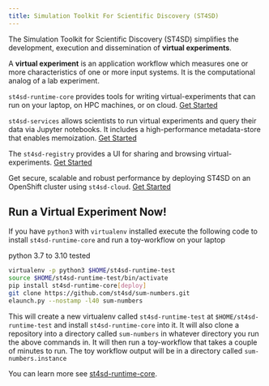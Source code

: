 ```yaml
---
title: Simulation Toolkit For Scientific Discovery (ST4SD)
---
```


<!--

  Copyright IBM Inc. All Rights Reserved.
  SPDX-License-Identifier: Apache-2.0

-->

<Row>
<Column colMd={5} colLg={8}>

The Simulation Toolkit for Scientific Discovery (ST4SD) simplifies the development, execution and dissemination of **virtual experiments**.

</Column>

<Column colMd={2} colLg={3} offsetMd={1} offsetLg={1}>  
<Aside>

A **virtual experiment** is an application workflow which measures one or more characteristics of one or more input systems.
It is the computational analog of a lab experiment.

</Aside>
</Column >
</Row>


<div className="expressive-content-list-group">
  <ExpressiveList 
    title="Multi-platform virtual-experiments"
    background="true">

  `st4sd-runtime-core` provides tools for writing virtual-experiments that can run on your laptop, on HPC machines, or on cloud. [Get Started](/st4sd-core-getting-started)

  </ExpressiveList>

  <ExpressiveList 
    title="Ease-of-use"
    background="true">

  `st4sd-services` allows scientists to run virtual experiments and query their data via Jupyter notebooks.
   It includes a high-performance metadata-store that enables memoization. [Get Started](/runtime-service)

  </ExpressiveList>

  <ExpressiveList 
    title="Virtual experiment registry"
    background="true">

   The `st4sd-registry` provides a UI for sharing and browsing virtual-experiments. [Get Started](/using-the-virtual-experiments-registry-ui)

  </ExpressiveList>


   <ExpressiveList
    title="Robust, scalable deployment"
    background="true">

  Get secure, scalable and robust performance by deploying ST4SD on an OpenShift cluster using `st4sd-cloud`. [Get Started](/installation)

  </ExpressiveList>

</div>



## Run a Virtual Experiment Now!

<Row>
<Column colMd={5} colLg={8}>

If you have `python3` with `virtualenv` installed execute the following code to install `st4sd-runtime-core` and run a toy-workflow on your laptop

</Column>

<Column colMd={2} colLg={3} offsetMd={1} offsetLg={1}>
<Aside>
python 3.7 to 3.10 tested
</Aside>
</Column>
</Row>



```bash
virtualenv -p python3 $HOME/st4sd-runtime-test
source $HOME/st4sd-runtime-test/bin/activate
pip install st4sd-runtime-core[deploy]
git clone https://github.com/st4sd/sum-numbers.git
elaunch.py --nostamp -l40 sum-numbers
```

This will create a new virtualenv called `st4sd-runtime-test` at `$HOME/st4sd-runtime-test` and install `st4sd-runtime-core` into it. It will also clone a repository into a directory called `sum-numbers` in whatever directory you run the above commands in. It will then run a toy-workflow that takes a couple of minutes to run. The toy workflow output will be in a directory called `sum-numbers.instance`

You can learn more see [st4sd-runtime-core](/orientation).

